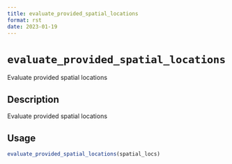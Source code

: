 ```yaml
--- 
title: evaluate_provided_spatial_locations 
format: rst 
date: 2023-01-19 
--- 
```

# `evaluate_provided_spatial_locations`

Evaluate provided spatial locations


## Description

Evaluate provided spatial locations


## Usage

```r
evaluate_provided_spatial_locations(spatial_locs)
```


